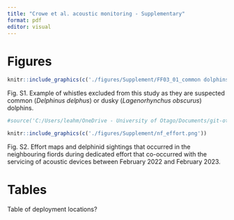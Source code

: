 ```yaml
---
title: "Crowe et al. acoustic monitoring - Supplementary"
format: pdf
editor: visual
---
```


```{=tex}
\begin{center}

Leah M. Crowe*$^{\mathrm{a,b}}$, William Rayment$^{\mathrm{a}}$, Jenni A. Stanley$^{\mathrm{c}}$

*leah.crowe\@postgrad.otago.ac.nz

$^{a}$Department of Marine Science $^{b}$Department of Mathematics and Statistics

University of Otago, Dunedin, New Zealand

$^{c}$Coastal Marine Field Station, University of Waikato, Tauranga, New Zealand
\end{center}
```

# Figures

```r
knitr::include_graphics(c('./figures/Supplement/FF03_01_common dolphins.png'))
```
Fig. S1. Example of whistles excluded from this study as they are suspected common (*Delphinus delphus*) or dusky (*Lagenorhynchus obscurus*) dolphins. 

```r

#source('C:/Users/leahm/OneDrive - University of Otago/Documents/git-otago/Fiordland_acoustic_monitoring/scripts/suppmat_map_s2.R', local = TRUE, verbose = F)$value

knitr::include_graphics(c('./figures/Supplement/nf_effort.png'))
```

Fig. S2. Effort maps and delphinid sightings that occurred in the neighbouring fiords during dedicated effort that co-occurred with the servicing of acoustic devices between February 2022 and February 2023.


# Tables

Table of deployment locations?